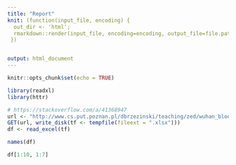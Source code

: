 ```yaml
---
title: "Report"
knit: (function(input_file, encoding) {
  out_dir <- 'html';
  rmarkdown::render(input_file, encoding=encoding, output_file=file.path(dirname(input_file), out_dir, 'index.html'))
 })


output: html_document
---
```


```r
knitr::opts_chunk$set(echo = TRUE)
```

```r
library(readxl)
library(httr)
```

```r
# https://stackoverflow.com/a/41368947
url <- "http://www.cs.put.poznan.pl/dbrzezinski/teaching/zed/wuhan_blood_sample_data_Jan_Feb_2020.xlsx"
GET(url, write_disk(tf <- tempfile(fileext = ".xlsx")))
df <- read_excel(tf)
```

```r
names(df)
```

```r
df[1:10, 1:7]
```
